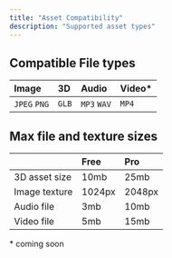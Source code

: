 ```yaml
---
title: "Asset Compatibility"
description: "Supported asset types"
---
```


## Compatible File types

| Image | 3D | Audio | Video* |
| :---  | :---  | :---  | :---  |
| `JPEG` `PNG` | `GLB` | `MP3` `WAV` | `MP4` |


## Max file and texture sizes
| | Free | Pro | 
| :---  | :---  | :---  | 
| 3D asset size | 10mb | 25mb |
| Image texture | 1024px | 2048px |
| Audio file | 3mb | 10mb |
| Video file | 5mb | 15mb |


\* coming soon